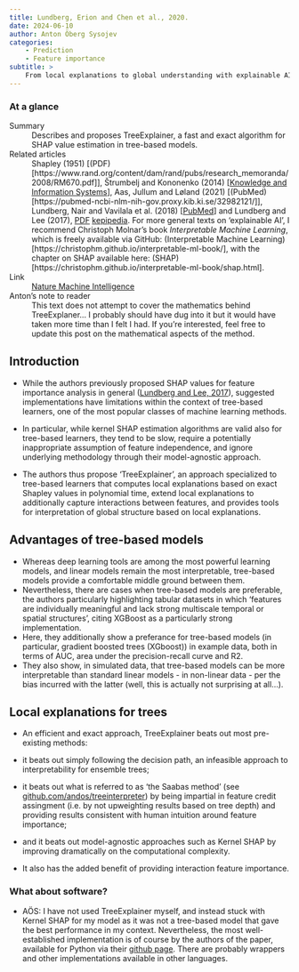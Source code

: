 ```yaml
---
title: Lundberg, Erion and Chen et al., 2020.
date: 2024-06-10
author: Anton Öberg Sysojev
categories:
    - Prediction
    - Feature importance
subtitle: >
    From local explanations to global understanding with explainable AI for trees
---
```


::: {.callout-note}

### At a glance

Summary
: Describes and proposes TreeExplainer, a fast and exact algorithm for SHAP value estimation in tree-based models.

Related articles
: Shapley (1951) [(PDF)[https://www.rand.org/content/dam/rand/pubs/research_memoranda/2008/RM670.pdf]], Štrumbelj and Kononenko (2014) [[Knowledge and Information Systems](https://link.springer.com/article/10.1007/s10115-013-0679-x)],  Aas, Jullum and Løland (2021) [(PubMed)[https://pubmed-ncbi-nlm-nih-gov.proxy.kib.ki.se/32982121/]], Lundberg, Nair and Vavilala et al. (2018) [[PubMed](https://pubmed-ncbi-nlm-nih-gov.proxy.kib.ki.se/31001455/)] and Lundberg and Lee (2017), [PDF](https://dl.acm.org/doi/pdf/10.5555/3295222.3295230) [kepipedia](../lundberg2017/index.qmd). For more general texts on 'explainable AI', I recommend Christoph Molnar's book *Interpretable Machine Learning*, which is freely available via GitHub: (Interpretable Machine Learning)[https://christophm.github.io/interpretable-ml-book/], with the chapter on SHAP available here: (SHAP)[https://christophm.github.io/interpretable-ml-book/shap.html].

Link
: [Nature Machine Intelligence](https://www.nature.com/articles/s42256-019-0138-9.epdf?shared_access_token=RCYPTVkiECUmc0CccSMgXtRgN0jAjWel9jnR3ZoTv0O81kV8DqPb2VXSseRmof0Pl8YSOZy4FHz5vMc3xsxcX6uT10EzEoWo7B-nZQAHJJvBYhQJTT1LnJmpsa48nlgUWrMkThFrEIvZstjQ7Xdc5g%3D%3D)

Anton's note to reader
: This text does not attempt to cover the mathematics behind TreeExplaner... I probably should have dug into it but it would have taken more time than I felt I had. If you're interested, feel free to update this post on the mathematical aspects of the method.

:::

## Introduction
- While the authors previously proposed SHAP values for feature importance analysis in general ([Lundberg and Lee, 2017](../lundberg2017/index.qmd)), suggested implementations have limitations within the context of tree-based learners, one of the most popular classes of machine learning methods.
- In particular, while kernel SHAP estimation algorithms are valid also for tree-based learners, they tend to be slow, require a potentially inappropriate assumption of feature independence, and ignore underlying methodology through their model-agnostic approach.

- The authors thus propose 'TreeExplainer', an approach specialized to tree-based learners that computes local explanations based on exact Shapley values in polynomial time, extend local explanations to additionally capture interactions between features, and provides tools for interpretation of global structure based on local explanations.

## Advantages of tree-based models
- Whereas deep learning tools are among the most powerful learning models, and linear models remain the most interpretable, tree-based models provide a comfortable middle ground between them.
- Nevertheless, there are cases when tree-based models are preferable, the authors particularly highlighting tabular datasets in which 'features are individually meaningful and lack strong multiscale temporal or spatial structures', citing XGBoost as a particularly strong implementation.
- Here, they additionally show a preferance for tree-based models (in particular, gradient boosted trees (XGboost)) in example data, both in terms of AUC, area under the precision-recall curve and R2.
- They also show, in simulated data, that tree-based models can be more interpretable than standard linear models - in non-linear data - per the bias incurred with the latter (well, this is actually not surprising at all...).

## Local explanations for trees
- An efficient and exact approach, TreeExplainer beats out most pre-existing methods:
- it beats out simply following the decision path, an infeasible approach to interpretability for ensemble trees;
- it beats out what is referred to as 'the Saabas method' (see [github.com/andos/treeinterpreter](https://github.com/andosa/treeinterpreter)) by being impartial in feature credit assingment (i.e. by not upweighting results based on tree depth) and providing results consistent with human intuition around feature importance;
- and it beats out model-agnostic approaches such as Kernel SHAP by improving dramatically on the computational complexity.

- It also has the added benefit of providing interaction feature importance.

::: {.callout-note}

### What about software?

- AÖS: I have not used TreeExplainer myself, and instead stuck with Kernel SHAP for my model as it was not a tree-based model that gave the best performance in my context. Nevertheless, the most well-established implementation is of course by the authors of the paper, available for Python via their [github page](https://github.com/shap/shap). There are probably wrappers and other implementations available in other languages.

:::

